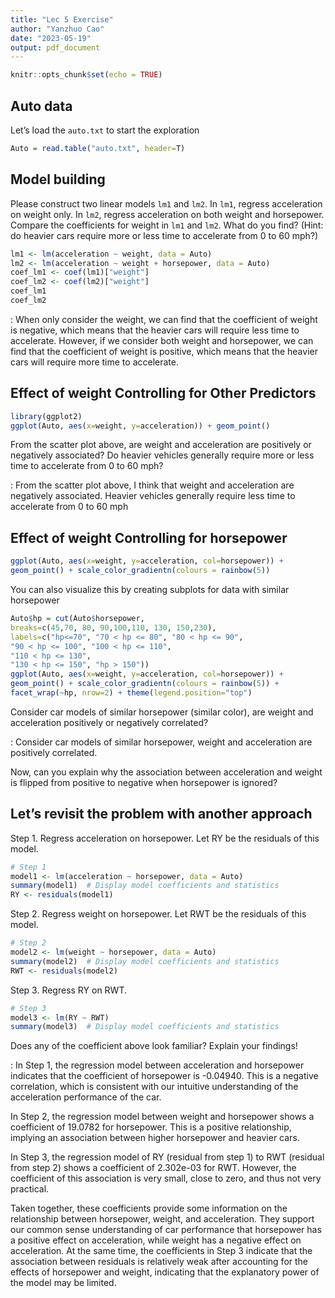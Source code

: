 ```yaml
---
title: "Lec 5 Exercise"
author: "Yanzhuo Cao"
date: "2023-05-19"
output: pdf_document
---
```


```r
knitr::opts_chunk$set(echo = TRUE)
```

## Auto data

Let's load the `auto.txt` to start the exploration

```r
Auto = read.table("auto.txt", header=T)
```

## Model building

Please construct two linear models `lm1` and `lm2`. In `lm1`, regress acceleration on weight only. In `lm2`, regress acceleration on both weight and horsepower. Compare the coefficients for weight in `lm1` and `lm2`. What do you find? (Hint: do heavier cars require more or less time to accelerate from 0 to 60 mph?)


```r
lm1 <- lm(acceleration ~ weight, data = Auto)
lm2 <- lm(acceleration ~ weight + horsepower, data = Auto)
coef_lm1 <- coef(lm1)["weight"]
coef_lm2 <- coef(lm2)["weight"]
coef_lm1
coef_lm2
```

\textbf{Answer to the question}: When only consider the weight, we can find that the coefficient of weight is negative, which means that the heavier cars will require less time to accelerate. However, if we consider both weight and horsepower, we can find that the coefficient of weight is positive, which means that the heavier cars will require more time to accelerate.


## Effect of weight \textbf{Not} Controlling for Other Predictors

```r
library(ggplot2)
ggplot(Auto, aes(x=weight, y=acceleration)) + geom_point()
```

From the scatter plot above, are weight and acceleration are positively or negatively associated? Do heavier vehicles generally require more or less time to accelerate from 0 to 60 mph? 

\textbf{Answer to the question}: From the scatter plot above, I think that weight and acceleration are negatively associated. Heavier vehicles generally require less time to accelerate from 0 to 60 mph

## Effect of weight Controlling for horsepower 

```r
ggplot(Auto, aes(x=weight, y=acceleration, col=horsepower)) +
geom_point() + scale_color_gradientn(colours = rainbow(5))
```


You can also visualize this by creating subplots for data with similar horsepower
```r
Auto$hp = cut(Auto$horsepower,
breaks=c(45,70, 80, 90,100,110, 130, 150,230),
labels=c("hp<=70", "70 < hp <= 80", "80 < hp <= 90",
"90 < hp <= 100", "100 < hp <= 110",
"110 < hp <= 130",
"130 < hp <= 150", "hp > 150"))
ggplot(Auto, aes(x=weight, y=acceleration, col=horsepower)) +
geom_point() + scale_color_gradientn(colours = rainbow(5)) +
facet_wrap(~hp, nrow=2) + theme(legend.position="top")
```

Consider car models of similar horsepower (similar color), are weight and acceleration positively or negatively correlated?

\textbf{Answer to the question}: Consider car models of similar horsepower, weight and acceleration are positively correlated.

Now, can you explain why the association between acceleration and weight is flipped from positive to negative when horsepower is ignored?

## Let's revisit the problem with another approach

Step 1. Regress acceleration on horsepower. Let RY be the residuals of this model.

```r
# Step 1
model1 <- lm(acceleration ~ horsepower, data = Auto)
summary(model1)  # Display model coefficients and statistics
RY <- residuals(model1)
```

Step 2. Regress weight on horsepower. Let RWT be the residuals of this model.

```r
# Step 2
model2 <- lm(weight ~ horsepower, data = Auto)
summary(model2)  # Display model coefficients and statistics
RWT <- residuals(model2)
```

Step 3. Regress RY on RWT.

```r
# Step 3
model3 <- lm(RY ~ RWT)
summary(model3)  # Display model coefficients and statistics
```

Does any of the coefficient above look familiar? Explain your findings!

\textbf{Answer to the question}: In Step 1, the regression model between acceleration and horsepower indicates that the coefficient of horsepower is -0.04940. This is a negative correlation, which is consistent with our intuitive understanding of the acceleration performance of the car.

In Step 2, the regression model between weight and horsepower shows a coefficient of 19.0782 for horsepower. This is a positive relationship, implying an association between higher horsepower and heavier cars.

In Step 3, the regression model of RY (residual from step 1) to RWT (residual from step 2) shows a coefficient of 2.302e-03 for RWT. However, the coefficient of this association is very small, close to zero, and thus not very practical.

Taken together, these coefficients provide some information on the relationship between horsepower, weight, and acceleration. They support our common sense understanding of car performance that horsepower has a positive effect on acceleration, while weight has a negative effect on acceleration. At the same time, the coefficients in Step 3 indicate that the association between residuals is relatively weak after accounting for the effects of horsepower and weight, indicating that the explanatory power of the model may be limited.